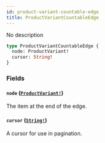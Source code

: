 ```yaml
---
id: product-variant-countable-edge
title: ProductVariantCountableEdge
---
```


No description

```graphql
type ProductVariantCountableEdge {
  node: ProductVariant!
  cursor: String!
}
```

### Fields

#### `node` ([`ProductVariant!`](/docs/developer/api-reference/objects/product-variant))

The item at the end of the edge.

#### `cursor` ([`String!`](/docs/developer/api-reference/scalars/string))

A cursor for use in pagination.
